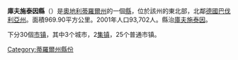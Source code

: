 {{noteTA|G1=奥地利地名}}
{{Infobox Austrian district |
 subject_name = Bezirk Kufstein  |
 region_map = |
 district_map = |
 region = [[蒂羅爾州|蒂羅爾州]] |
 population = 93,702     <small>(2001)</small> |
 prefix =  |
 area = 969.90      |
 car_plate = KU |
 nuts_code =  |
 municipalities = 30 |
 image_location = Karte-tirol-KU.png|
}}
'''庫夫施泰因縣'''（{{lang-de|Bezirk Kufstein}}）是[[奧地利|奧地利]][[蒂羅爾州|蒂羅爾州]]的一個[[县_(奥地利)|縣]]，位於該州的東北部，北鄰[[德國|德國]][[巴伐利亞州|巴伐利亞州]]。面積969.90平方公里。2001年人口93,702人。縣治[[庫夫施泰因|庫夫施泰因]]。

下分30個[[市镇_(奥地利)|市镇]]，其中3个城市，2[[集镇|集镇]]，25个普通市镇。

{{蒂羅爾州行政區劃}}

{{Authority control}}
[[Category:蒂羅爾州縣份|Category:蒂羅爾州縣份]]